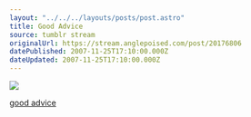 ```yaml
---
layout: "../../../layouts/posts/post.astro"
title: Good Advice
source: tumblr stream
originalUrl: https://stream.anglepoised.com/post/20176806
datePublished: 2007-11-25T17:10:00.000Z
dateUpdated: 2007-11-25T17:10:00.000Z
---
```


![](/images/notes/good-advice.jpg)

[good advice](http://www.flickr.com/photos/flippers/2062936558/)

